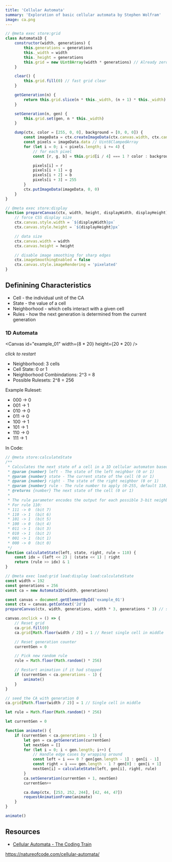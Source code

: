 ```yaml
---
title: 'Cellular Automata'
summary: 'Exploration of basic cellular automata by Stephen Wolfram'
image: ca.png
---
```


```javascript
// @meta exec store:grid
class Automata1D {
    constructor(width, generations) {
        this.generations = generations
        this._width = width
        this._height = generations
        this.grid = new Uint8Array(width * generations) // Already zeroed
    }

    clear() {
        this.grid.fill(0) // fast grid clear
    }

    getGeneration(n) {
        return this.grid.slice(n * this._width, (n + 1) * this._width)
    }

    setGeneration(n, gen) {
        this.grid.set(gen, n * this._width)
    }

    dump(ctx, color = [255, 0, 0], background = [0, 0, 0]) {
        const imageData = ctx.createImageData(ctx.canvas.width, ctx.canvas.height)
        const pixels = imageData.data // Uint8ClampedArray
        for (let i = 0; i < pixels.length; i += 4) {
            // for each pixel
            const [r, g, b] = this.grid[i / 4] === 1 ? color : background

            pixels[i] = r
            pixels[i + 1] = g
            pixels[i + 2] = b
            pixels[i + 3] = 255
        }
        ctx.putImageData(imageData, 0, 0)
    }
}
```

```javascript
// @meta exec store:display
function prepareCanvas(ctx, width, height, displayWidth, displayHeight) {
    // force CSS display size
    ctx.canvas.style.width = `${displayWidth}px`
    ctx.canvas.style.height = `${displayHeight}px`

    // data size
    ctx.canvas.width = width
    ctx.canvas.height = height

    // disable image smoothing for sharp edges
    ctx.imageSmoothingEnabled = false
    ctx.canvas.style.imageRendering = 'pixelated'
}
```

## Definining Characteristics

-   Cell - the individual unit of the CA
-   State - the value of a cell
-   Neighborhood - which cells interact with a given cell
-   Rules - how the next generation is determined from the current generation

### 1D Automata

<Canvas id="example_01" width={8 * 20} height={20 * 20} />

_click to restart_

-   Neighborhood: 3 cells
-   Cell State: 0 or 1
-   Neighborhood Combindations: 2^3 = 8
-   Possible Rulesets: 2^8 = 256

Example Ruleset:

-   000 -> 0
-   001 -> 1
-   010 -> 0
-   011 -> 0
-   100 -> 1
-   101 -> 1
-   110 -> 0
-   111 -> 1

In Code:

```js
// @meta store:calculateState
/**
 * Calculates the next state of a cell in a 1D cellular automaton based on its neighborhood
 * @param {number} left - The state of the left neighbor (0 or 1)
 * @param {number} state - The current state of the cell (0 or 1)
 * @param {number} right - The state of the right neighbor (0 or 1)
 * @param {number} rule - The rule number to apply (0-255, default 110)
 * @returns {number} The next state of the cell (0 or 1)
 *
 * The rule parameter encodes the output for each possible 3-bit neighborhood:
 * For rule 110:
 * 111 -> 0  (bit 7)
 * 110 -> 1  (bit 6)
 * 101 -> 1  (bit 5)
 * 100 -> 0  (bit 4)
 * 011 -> 1  (bit 3)
 * 010 -> 1  (bit 2)
 * 001 -> 1  (bit 1)
 * 000 -> 0  (bit 0)
 */
function calculateState(left, state, right, rule = 110) {
    const idx = (left << 2) | (state << 1) | right
    return (rule >> idx) & 1
}
```

```js
// @meta exec load:grid load:display load:calculateState
const width = 192
const generations = 256
const ca = new Automata1D(width, generations)

const canvas = document.getElementById('example_01')
const ctx = canvas.getContext('2d')
prepareCanvas(ctx, width, generations, width * 3, generations * 3) // scale and pixelate

canvas.onclick = () => {
    // Reset grid
    ca.grid.fill(0)
    ca.grid[Math.floor(width / 2)] = 1 // Reset single cell in middle

    // Reset generation counter
    currentGen = 0

    // Pick new random rule
    rule = Math.floor(Math.random() * 256)

    // Restart animation if it had stopped
    if (currentGen < ca.generations - 1) {
        animate()
    }
}

// seed the CA with generation 0
ca.grid[Math.floor(width / 2)] = 1 // Single cell in middle

let rule = Math.floor(Math.random() * 256)

let currentGen = 0

function animate() {
    if (currentGen < ca.generations - 1) {
        let gen = ca.getGeneration(currentGen)
        let nextGen = []
        for (let i = 0; i < gen.length; i++) {
            // Handle edge cases by wrapping around
            const left = i === 0 ? gen[gen.length - 1] : gen[i - 1]
            const right = i === gen.length - 1 ? gen[0] : gen[i + 1]
            nextGen[i] = calculateState(left, gen[i], right, rule)
        }
        ca.setGeneration(currentGen + 1, nextGen)
        currentGen++

        ca.dump(ctx, [253, 252, 244], [42, 44, 47])
        requestAnimationFrame(animate)
    }
}

animate()
```

## Resources

-   [Cellular Automata - The Coding Train](https://www.youtube.com/watch?v=Ggxt06qSAe4)

https://natureofcode.com/cellular-automata/
